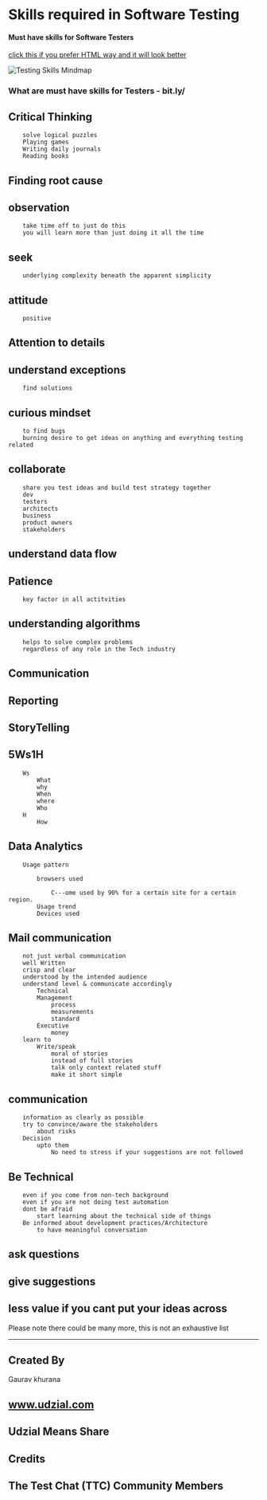
# Skills required in Software Testing

#### Must have skills for Software Testers

[click this if you prefer HTML way and it will look better](https://htmlpreview.github.io/?https://raw.githubusercontent.com/gauravkhuraana/Testing/main/Tester%20Skills/Tester%20Skills.html)

![Testing Skills Mindmap](./Tester%20Skills.png "Testing Skills Mindmap ")

### What are must have skills for Testers - bit.ly/

<YouTubeEmbed 
  videoId="feiM8ScA5zw" 
  title="Skills Required in Software Testing apart from Automation" 
/>

## Critical Thinking
		solve logical puzzles
		Playing games
		Writing daily journals
		Reading books
## Finding root cause

## observation

		take time off to just do this
		you will learn more than just doing it all the time

## seek

		underlying complexity beneath the apparent simplicity

## attitude

		positive

## Attention to details

## understand exceptions

		find solutions

## curious mindset

		to find bugs
		burning desire to get ideas on anything and everything testing related

## collaborate

		share you test ideas and build test strategy together
		dev
		testers
		architects
		business 
		product owners
		stakeholders

## understand data flow

## Patience

		key factor in all actitvities

## understanding algorithms

		helps to solve complex problems
		regardless of any role in the Tech industry

## Communication

## Reporting

## StoryTelling

## 5Ws1H
		Ws
			What
			why
			When
			where
			Who
		H
			How
## Data Analytics

		Usage pattern

			browsers used

				C---ome used by 90% for a certain site for a certain region.
			Usage trend
			Devices used
## Mail communication
		not just verbal communication
		well Written
		crisp and clear
		understood by the intended audience
		understand level & communicate accordingly
			Technical
			Management
				process
				measurements
				standard
			Executive
				money
		learn to
			Write/speak
				moral of stories
				instead of full stories
				talk only context related stuff
				make it short simple
## communication

		information as clearly as possible
		try to convince/aware the stakeholders
			about risks
		Decision
			upto them
				No need to stress if your suggestions are not followed

## Be Technical

		even if you come from non-tech background
		even if you are not doing test automation
		dont be afraid
			start learning about the technical side of things
		Be informed about development practices/Architecture
			to have meaningful conversation

## ask questions

## give suggestions

## less value if you cant put your ideas across

Please note there could be many more, this is not an exhaustive list 

---


## Created By

Gaurav khurana
	
## www.udzial.com

## Udzial Means Share

## Credits
	
## The Test Chat (TTC) Community Members
	
